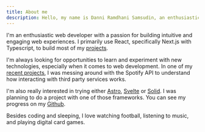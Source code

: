 ```yaml
---
title: About me
description: Hello, my name is Danni Ramdhani Samsudin, an enthusiastic web developer from Sumedang, Indonesia.
---
```


I'm an enthusiastic web developer with a passion for building intuitive and engaging web experiences. I primarily use React, specifically Next.js with Typescript, to build most of my [projects](/projects). 

I'm always looking for opportunities to learn and experiment with new technologies, especially when it comes to web development. In one of my [recent projects](/projects), I was messing around with the Spotify API to understand how interacting with third party services works.

I'm also really interested in trying either [Astro](https://astro.build), [Svelte](https://svelte.dev) or [Solid](https://solidjs.com). I was planning to do a project with one of those frameworks. You can see my progress on my [Github](https://github.com/dannrs).

Besides coding and sleeping, I love watching football, listening to music, and playing digital card games.
